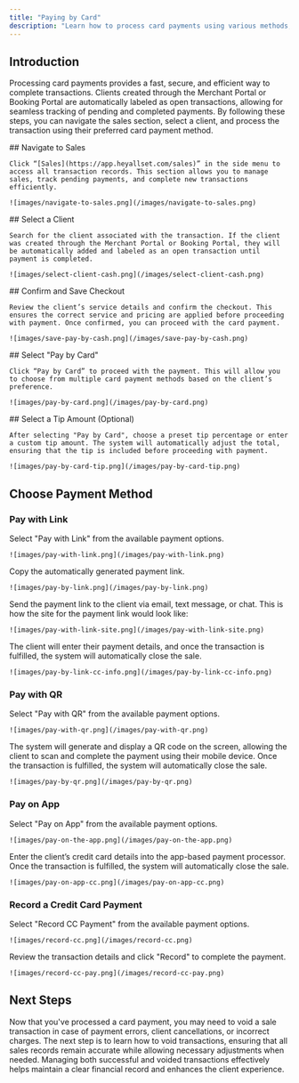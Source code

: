```yaml
---
title: "Paying by Card"
description: "Learn how to process card payments using various methods, including payment links, QR codes, app-based payments, and manually recording transactions. Ensure secure and accurate payment tracking."
---
```


## Introduction

Processing card payments provides a fast, secure, and efficient way to complete transactions. Clients created through the Merchant Portal or Booking Portal are automatically labeled as open transactions, allowing for seamless tracking of pending and completed payments. By following these steps, you can navigate the sales section, select a client, and process the transaction using their preferred card payment method.

<Steps>
  <Step title="Step 1">
    ## Navigate to Sales

    Click “[Sales](https://app.heyallset.com/sales)” in the side menu to access all transaction records. This section allows you to manage sales, track pending payments, and complete new transactions efficiently.

    ![images/navigate-to-sales.png](/images/navigate-to-sales.png)
  </Step>
  <Step title="Step 2">
    ## Select a Client

    Search for the client associated with the transaction. If the client was created through the Merchant Portal or Booking Portal, they will be automatically added and labeled as an open transaction until payment is completed.

    ![images/select-client-cash.png](/images/select-client-cash.png)
  </Step>
  <Step title="Step 3">
    ## Confirm and Save Checkout

    Review the client’s service details and confirm the checkout. This ensures the correct service and pricing are applied before proceeding with payment. Once confirmed, you can proceed with the card payment.

    ![images/save-pay-by-cash.png](/images/save-pay-by-cash.png)
  </Step>
  <Step title="Step 4">
    ## Select "Pay by Card"

    Click “Pay by Card” to proceed with the payment. This will allow you to choose from multiple card payment methods based on the client’s preference.

    ![images/pay-by-card.png](/images/pay-by-card.png)
  </Step>
  <Step title="Step 5">
    ## Select a Tip Amount (Optional)

    After selecting "Pay by Card", choose a preset tip percentage or enter a custom tip amount. The system will automatically adjust the total, ensuring that the tip is included before proceeding with payment.

    ![images/pay-by-card-tip.png](/images/pay-by-card-tip.png)
  </Step>
</Steps>

## Choose Payment Method

### Pay with Link

<Steps>
  <Step title="Step 1">
    Select "Pay with Link" from the available payment options.

    ![images/pay-with-link.png](/images/pay-with-link.png)
  </Step>
  <Step title="Step 2">
    Copy the automatically generated payment link.

    ![images/pay-by-link.png](/images/pay-by-link.png)
  </Step>
  <Step title="Step 3">
    Send the payment link to the client via email, text message, or chat. This is how the site for the payment link would look like:

    ![images/pay-with-link-site.png](/images/pay-with-link-site.png)
  </Step>
  <Step title="Step 4">
    The client will enter their payment details, and once the transaction is fulfilled, the system will automatically close the sale.

    ![images/pay-by-link-cc-info.png](/images/pay-by-link-cc-info.png)
  </Step>
</Steps>

### Pay with QR

<Steps>
  <Step title="Step 1">
    Select "Pay with QR" from the available payment options.

    ![images/pay-with-qr.png](/images/pay-with-qr.png)
  </Step>
  <Step title="Step 2">
    The system will generate and display a QR code on the screen, allowing the client to scan and complete the payment using their mobile device. Once the transaction is fulfilled, the system will automatically close the sale.

    ![images/pay-by-qr.png](/images/pay-by-qr.png)
  </Step>
</Steps>

### Pay on App

<Steps>
  <Step title="Step 1">
    Select "Pay on App" from the available payment options.

    ![images/pay-on-the-app.png](/images/pay-on-the-app.png)
  </Step>
  <Step title="Step 2">
    Enter the client’s credit card details into the app-based payment processor. Once the transaction is fulfilled, the system will automatically close the sale.

    ![images/pay-on-app-cc.png](/images/pay-on-app-cc.png)
  </Step>
</Steps>

### Record a Credit Card Payment

<Steps>
  <Step title="Step 1">
    Select "Record CC Payment" from the available payment options.

    ![images/record-cc.png](/images/record-cc.png)
  </Step>
  <Step title="Step 2">
    Review the transaction details and click "Record" to complete the payment.

    ![images/record-cc-pay.png](/images/record-cc-pay.png)
  </Step>
</Steps>

## Next Steps

Now that you've processed a card payment, you may need to void a sale transaction in case of payment errors, client cancellations, or incorrect charges. The next step is to learn how to void transactions, ensuring that all sales records remain accurate while allowing necessary adjustments when needed. Managing both successful and voided transactions effectively helps maintain a clear financial record and enhances the client experience.